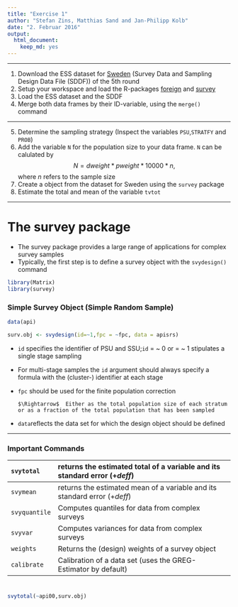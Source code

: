 ```yaml
---
title: "Exercise 1"
author: "Stefan Zins, Matthias Sand and Jan-Philipp Kolb"
date: "2. Februar 2016"
output: 
  html_document: 
    keep_md: yes
---
```

*** 
1. Download the ESS dataset for [Sweden](http://www.europeansocialsurvey.org/data/country.html?c=sweden) (Survey Data and Sampling Design Data File (SDDF)) of the 5th round
2. Setup your workspace and load the R-packages [foreign](https://cran.r-project.org/web/packages/foreign/foreign.pdf) and [survey](https://cran.r-project.org/web/packages/survey/index.html)
3. Load the ESS dataset and the SDDF
4. Merge both data frames by their ID-variable, using the `merge()` command

***

5. Determine the sampling strategy (Inspect the variables `PSU`,`STRATFY` and `PROB`)
6. Add the variable `N` for the population size to your data frame. `N` can be calulated by
$$N= dweight* pweight *10000*n \text{,}$$
where $n$ refers to the sample size
7. Create a \R{svydesign} object from the dataset for Sweden using the `survey` package
8. Estimate the total and mean of the variable `tvtot`

*** 
# The survey package
- The survey package provides a large range of applications for complex survey samples
- Typically, the first step is to define a survey object with the `svydesign()` command

```r
library(Matrix)
library(survey)
```

### Simple Survey Object (Simple Random Sample)

```r
data(api)

surv.obj <- svydesign(id=~1,fpc = ~fpc, data = apisrs)
```

- `id` specifies the identifier of PSU and SSU;`id` $=$ \~ 0 or $=$ \~ 1 stipulates a single stage sampling
- For multi-stage samples the `id` argument should always specify a formula with the (cluster-) identifier at each stage
- `fpc` should be used for the finite population correction

      $\Rightarrow$  Either as the total population size of each stratum or as a fraction of the total population that has been sampled  
- `data`reflects the data set for which the design object should be defined

***
### Important Commands

|`svytotal`   |returns the estimated total of a variable and its standard error ($+ deff$) |
|:-------------|:----------------------------------------------------------------------------|
|`svymean`     |returns the estimated mean of a variable and its standard error ($+ deff$)   |
|`svyquantile` |Computes quantiles for data from complex surveys                             |
|`svyvar`      |Computes variances  for data from complex surveys                            |
|`weights`     |Returns the (design) weights of a survey object                              |
|`calibrate`   |Calibration of a data set (uses the GREG-Estimator by default)               |

# 

```r
svytotal(~api00,surv.obj)
```




